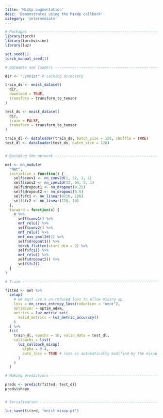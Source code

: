 ```yaml
---
title: 'MixUp augmentation'
desc: 'Demonstrates using the MixUp callback'
category: 'intermediate'
---
```


```r
# Packages ----------------------------------------------------------------
library(torch)
library(torchvision)
library(luz)

set.seed(1)
torch_manual_seed(1)

# Datasets and loaders ----------------------------------------------------

dir <- "./mnist" # caching directory

train_ds <- mnist_dataset(
  dir,
  download = TRUE,
  transform = transform_to_tensor
)

test_ds <- mnist_dataset(
  dir,
  train = FALSE,
  transform = transform_to_tensor
)

train_dl <- dataloader(train_ds, batch_size = 128, shuffle = TRUE)
test_dl <- dataloader(test_ds, batch_size = 128)


# Building the network ---------------------------------------------------

net <- nn_module(
  "Net",
  initialize = function() {
    self$conv1 <- nn_conv2d(1, 32, 3, 1)
    self$conv2 <- nn_conv2d(32, 64, 3, 1)
    self$dropout1 <- nn_dropout(0.25)
    self$dropout2 <- nn_dropout(0.5)
    self$fc1 <- nn_linear(9216, 128)
    self$fc2 <- nn_linear(128, 10)
  },
  forward = function(x) {
    x %>% 
      self$conv1() %>% 
      nnf_relu() %>% 
      self$conv2() %>% 
      nnf_relu() %>% 
      nnf_max_pool2d(2) %>% 
      self$dropout1() %>% 
      torch_flatten(start_dim = 2) %>% 
      self$fc1() %>% 
      nnf_relu() %>% 
      self$dropout2() %>% 
      self$fc2()
  }
)

# Train -------------------------------------------------------------------

fitted <- net %>%
  setup(
    # we must use a un-reduced loss to allow mixing up
    loss = nn_cross_entropy_loss(reduction = "none"), 
    optimizer = optim_adam,
    metrics = luz_metric_set(
      valid_metrics = luz_metric_accuracy()
    )
  ) %>%
  fit(
    train_dl, epochs = 10, valid_data = test_dl, 
    callbacks = list(
      luz_callback_mixup(
        alpha = 0.4, 
        auto_loss = TRUE # loss is automatically modified by the mixup callback
      )
    )
  )

# Making predictions ------------------------------------------------------

preds <- predict(fitted, test_dl)
preds$shape


# Serialization -----------------------------------------------------------

luz_save(fitted, "mnist-mixup.pt")
```


